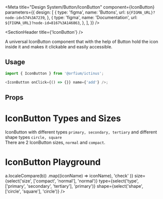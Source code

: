 
<Meta
  title="Design System/Button/IconButton"
  component={IconButton}
  parameters={{
    design: [
      {
        type: 'figma',
        name: 'Buttons',
        url: `${FIGMA_URL}?node-id=574%3A7239`,
      },
      {
        type: 'figma',
        name: 'Documentation',
        url: `${FIGMA_URL}?node-id=8167%3A146863`,
      },
    ],
  }}
/>

<SectionHeader title={'IconButton'} />

A universal IconButton component that with the help of Button hold the icon inside it and makes it clickable and easily accessible.

## Usage

```js
import { IconButton } from '@orfium/ictinus';

<IconButton onClick={() => {}} name={'add'} />;
```

## Props

<Props of={IconButton} />

# IconButton Types and Sizes

IconButton with different types `primary, secondary, tertiary` and different shape types `circle, square` <br/>
There are 2 IconButton sizes, `normal` and `compact`.

<Preview>
  <Story name="IconButton Types and Sizes">
    <Stack>
      <IconButton name="dotsVertical" />
      <IconButton name="dotsVertical" type="secondary" />
      <IconButton name="dotsVertical" type="tertiary" />
    </Stack>
    <Stack>
      <IconButton name="dotsVertical" shape="square" />
      <IconButton name="dotsVertical" type="secondary" shape="square" />
      <IconButton name="dotsVertical" type="tertiary" shape="square" />
    </Stack>
    <Stack>
      <IconButton name="dotsVertical" size="compact" />
      <IconButton name="dotsVertical" type="secondary" size="compact" />
      <IconButton name="dotsVertical" type="tertiary" size="compact" />
    </Stack>
    <Stack>
      <IconButton name="dotsVertical" shape="square" size="compact" />
      <IconButton name="dotsVertical" type="secondary" shape="square" size="compact" />
      <IconButton name="dotsVertical" type="tertiary" shape="square" size="compact" />
    </Stack>
  </Story>
</Preview>

# IconButton Playground

<Preview>
  <Story name="IconButton Playground">
    <Stack>
      <IconButton
        name={select(
          'name',
          Object.keys(iconSelector)
            .sort((a, b) => a.localeCompare(b))
            .map((iconName) => iconName),
          'check'
        )}
        size={select('size', ['compact', 'normal'], 'normal')}
        type={select('type', ['primary', 'secondary', 'tertiary'], 'primary')}
        shape={select('shape', ['circle', 'square'], 'circle')}
      />
    </Stack>
  </Story>
</Preview>
